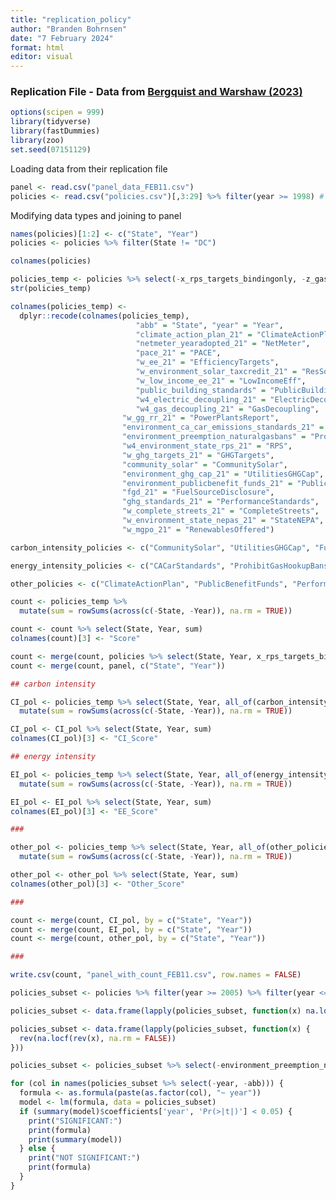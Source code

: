 ```yaml
---
title: "replication_policy"
author: "Branden Bohrnsen"
date: "7 February 2024"
format: html
editor: visual
---
```


### Replication File - Data from [Bergquist and Warshaw (2023)](https://www.nature.com/articles/s41467-023-40560-y)

```r
options(scipen = 999)
library(tidyverse)
library(fastDummies)
library(zoo)
set.seed(07151129)
```

Loading data from their replication file

```r
panel <- read.csv("panel_data_FEB11.csv")
policies <- read.csv("policies.csv")[,3:29] %>% filter(year >= 1998) # Bergquist & Warshaw 202
```

Modifying data types and joining to panel

```r
names(policies)[1:2] <- c("State", "Year")
policies <- policies %>% filter(State != "DC")
```

```r
colnames(policies)

policies_temp <- policies %>% select(-x_rps_targets_bindingonly, -z_gasoline_tax, -x_eers)
str(policies_temp)

colnames(policies_temp) <- 
  dplyr::recode(colnames(policies_temp),
                            "abb" = "State", "year" = "Year",
                            "climate_action_plan_21" = "ClimateActionPlan",
                            "netmeter_yearadopted_21" = "NetMeter",
                            "pace_21" = "PACE",
                            "w_ee_21" = "EfficiencyTargets",
                            "w_environment_solar_taxcredit_21" = "ResSolarTaxCredit",
                            "w_low_income_ee_21" = "LowIncomeEff",
                            "public_building_standards" = "PublicBuildingStandards",
                            "w4_electric_decoupling_21" = "ElectricDecoupling",
                            "w4_gas_decoupling_21" = "GasDecoupling",
                         "w_gg_rr_21" = "PowerPlantsReport",
                         "environment_ca_car_emissions_standards_21" = "CACarStandards",
                         "environment_preemption_naturalgasbans" = "ProhibitGasHookupBans",
                         "w4_environment_state_rps_21" = "RPS",
                         "w_ghg_targets_21" = "GHGTargets",
                         "community_solar" = "CommunitySolar",
                         "environment_ghg_cap_21" = "UtilitiesGHGCap",
                         "environment_publicbenefit_funds_21" = "PublicBenefitFunds",
                         "fgd_21" = "FuelSourceDisclosure",
                         "ghg_standards_21" = "PerformanceStandards",
                         "w_complete_streets_21" = "CompleteStreets",
                         "w_environment_state_nepas_21" = "StateNEPA",
                         "w_mgpo_21" = "RenewablesOffered")

carbon_intensity_policies <- c("CommunitySolar", "UtilitiesGHGCap", "FuelSourceDisclosure", "NetMeter","RenewablesOffered", "RPS", "PowerPlantsReport", "ResSolarTaxCredit")

energy_intensity_policies <- c("CACarStandards", "ProhibitGasHookupBans", "PublicBuildingStandards", "CompleteStreets", "EfficiencyTargets", "LowIncomeEff", "ElectricDecoupling", "GasDecoupling", "GasDecoupling")

other_policies <- c("ClimateActionPlan", "PublicBenefitFunds", "PerformanceStandards", "PACE", "StateNEPA", "GHGTargets")

count <- policies_temp %>%
  mutate(sum = rowSums(across(c(-State, -Year)), na.rm = TRUE))

count <- count %>% select(State, Year, sum)
colnames(count)[3] <- "Score"

count <- merge(count, policies %>% select(State, Year, x_rps_targets_bindingonly, z_gasoline_tax, x_eers), by = c("State", "Year"))
count <- merge(count, panel, c("State", "Year"))

## carbon intensity

CI_pol <- policies_temp %>% select(State, Year, all_of(carbon_intensity_policies)) %>%
  mutate(sum = rowSums(across(c(-State, -Year)), na.rm = TRUE))

CI_pol <- CI_pol %>% select(State, Year, sum)
colnames(CI_pol)[3] <- "CI_Score"

## energy intensity

EI_pol <- policies_temp %>% select(State, Year, all_of(energy_intensity_policies)) %>%
  mutate(sum = rowSums(across(c(-State, -Year)), na.rm = TRUE))

EI_pol <- EI_pol %>% select(State, Year, sum)
colnames(EI_pol)[3] <- "EE_Score"

###

other_pol <- policies_temp %>% select(State, Year, all_of(other_policies)) %>%
  mutate(sum = rowSums(across(c(-State, -Year)), na.rm = TRUE))

other_pol <- other_pol %>% select(State, Year, sum)
colnames(other_pol)[3] <- "Other_Score"

###

count <- merge(count, CI_pol, by = c("State", "Year"))
count <- merge(count, EI_pol, by = c("State", "Year"))
count <- merge(count, other_pol, by = c("State", "Year"))

###

write.csv(count, "panel_with_count_FEB11.csv", row.names = FALSE)
```

```r
policies_subset <- policies %>% filter(year >= 2005) %>% filter(year <= 2010)

policies_subset <- data.frame(lapply(policies_subset, function(x) na.locf(x, na.rm = FALSE)))

policies_subset <- data.frame(lapply(policies_subset, function(x) {
  rev(na.locf(rev(x), na.rm = FALSE))
}))

policies_subset <- policies_subset %>% select(-environment_preemption_naturalgasbans, -w_low_income_ee_21)

for (col in names(policies_subset %>% select(-year, -abb))) {
  formula <- as.formula(paste(as.factor(col), "~ year"))
  model <- lm(formula, data = policies_subset)
  if (summary(model)$coefficients['year', 'Pr(>|t|)'] < 0.05) {
    print("SIGNIFICANT:")
    print(formula)
    print(summary(model))
  } else {
    print("NOT SIGNIFICANT:")
    print(formula)
  }
}
```
